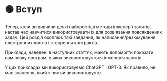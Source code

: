 
# 🟢 Вступ

Тепер, коли ви вивчили деякі найпростіші методи інженерії запитів, настав час навчитися використовувати їх для розв'язання повсякденних задач. Цей розділ охоплює такі завдання, як написання/резюмування електронних листів і створення контрактів.

Приклади, наведені в наступних статтях, мають допомогти показати вам низку програм, в яких використовується інженерія запитів.

<Note>
  У цих прикладах ми використовуємо ChatGPT і GPT-3. Як правило, не має
  значення, який з них ви використовуєте.
</Note>
